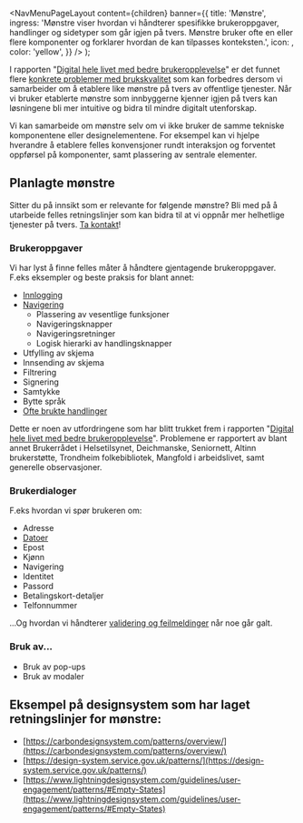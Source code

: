 

  <NavMenuPageLayout
    content={children}
    banner={{
      title: 'Mønstre',
      ingress:
        'Mønstre viser hvordan vi håndterer spesifikke brukeroppgaver, handlinger og sidetyper som går igjen på tvers. Mønstre bruker ofte en eller flere komponenter og forklarer hvordan de kan tilpasses konteksten.',
      icon: <LayersIcon fontSize={34} />,
      color: 'yellow',
    }}
  />
);

<Meta
  title='Mønstre'
  description='Mønstre viser hvordan vi håndterer spesifikke brukeroppgaver, handlinger og sidetyper som går igjen på tvers. Mønstre bruker ofte en eller flere komponenter og forklarer hvordan de kan tilpasses konteksten.'
/>

I rapporten "[Digital hele livet med bedre brukeropplevelse](https://www.digdir.no/sammenhengende-tjenester/digital-hele-livet-med-bedre-brukeropplevelse/4405)" er det funnet flere [konkrete problemer med brukskvalitet](https://github.com/digdir/innsiktsbibliotek/issues/3) som kan forbedres dersom vi samarbeider om å etablere like mønstre på tvers av offentlige tjenester. Når vi bruker etablerte mønstre som innbyggerne kjenner igjen på tvers kan løsningene bli mer intuitive og bidra til mindre digitalt utenforskap.

Vi kan samarbeide om mønstre selv om vi ikke bruker de samme tekniske komponentene eller designelementene. For eksempel kan vi hjelpe hverandre å etablere felles konvensjoner rundt interaksjon og forventet oppførsel på komponenter, samt plassering av sentrale elementer.

## Planlagte mønstre

Sitter du på innsikt som er relevante for følgende mønstre? Bli med på å utarbeide felles retningslinjer som kan bidra til at vi oppnår mer helhetlige tjenester på tvers. [Ta kontakt](mailto:designsystem@digdir.no)!

### Brukeroppgaver

Vi har lyst å finne felles måter å håndtere gjentagende brukeroppgaver. F.eks eksempler og beste praksis for blant annet:

- [Innlogging](/monstre/innlogging)
- [Navigering](/monstre/navigering)
  - Plassering av vesentlige funksjoner
  - Navigeringsknapper
  - Navigeringsretninger
  - Logisk hierarki av handlingsknapper
- Utfylling av skjema
- Innsending av skjema
- Filtrering
- Signering
- Samtykke
- Bytte språk
- [Ofte brukte handlinger](/monstre/handlinger)

Dette er noen av utfordringene som har blitt trukket frem i rapporten "[Digital hele livet med bedre brukeropplevelse](https://www.digdir.no/sammenhengende-tjenester/digital-hele-livet-med-bedre-brukeropplevelse/4405)". Problemene er rapportert av blant annet Brukerrådet i Helsetilsynet, Deichmanske, Seniornett, Altinn brukerstøtte, Trondheim folkebibliotek, Mangfold i arbeidslivet, samt generelle observasjoner.

### Brukerdialoger

F.eks hvordan vi spør brukeren om:

- Adresse
- [Datoer](/monstre/dato)
- Epost
- Kjønn
- Navigering
- Identitet
- Passord
- Betalingskort-detaljer
- Telfonnummer

...Og hvordan vi håndterer [validering og feilmeldinger](/monstre/feilmeldinger) når noe går galt.

### Bruk av...

- Bruk av pop-ups
- Bruk av modaler

## Eksempel på designsystem som har laget retningslinjer for mønstre:

- [https://carbondesignsystem.com/patterns/overview/](https://carbondesignsystem.com/patterns/overview/)
- [https://design-system.service.gov.uk/patterns/](https://design-system.service.gov.uk/patterns/)
- [https://www.lightningdesignsystem.com/guidelines/user-engagement/patterns/#Empty-States](https://www.lightningdesignsystem.com/guidelines/user-engagement/patterns/#Empty-States)

<style>
  {`
    body {
      background-color: var(--ds-color-neutral-background-subtle);
    }
  `}
</style>

